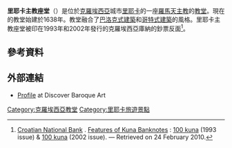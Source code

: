'''里耶卡主教座堂'''（{{lang-hr|Katedrala Svetog Vida}}）是位於[[克羅埃西亞|克羅埃西亞]]城市[[里耶卡|里耶卡]]的一座[[羅馬天主教|羅馬天主教]]的[[教堂|教堂]]。現在的教堂始建於1638年。教堂融合了[[巴洛克式建築|巴洛克式建築]]和[[哥特式建築|哥特式建築]]的風格。里耶卡主教座堂被印在1993年和2002年發行的克羅埃西亞庫納的鈔票反面<ref>[http://www.hnb.hr Croatian National Bank] {{Wayback|url=http://www.hnb.hr/ |date=20090506012028 }}. [http://www.hnb.hr/novcan/enovcan.htm?tsfsg=5caabbb4dca58151e125c650d3cdae36 Features of Kuna Banknotes] {{webarchive|url=https://web.archive.org/web/20090506012028/http://www.hnb.hr/novcan/enovcan.htm?tsfsg=5caabbb4dca58151e125c650d3cdae36 |date=2009-05-06 }}: [http://www.hnb.hr/novcan/novcanice/e100k.htm?tsfsg=d76635298ba373001fe3d6d5b4edf145 100 kuna] {{webarchive|url=https://web.archive.org/web/20110604014157/http://www.hnb.hr/novcan/novcanice/e100k.htm?tsfsg=d76635298ba373001fe3d6d5b4edf145 |date=2011-06-04 }} (1993 issue) & [http://www.hnb.hr/novcan/novcanice/e100k-2izdanje.htm?tsfsg=e72ff69299387218222d4063f78a8220 100 kuna] {{webarchive|url=https://web.archive.org/web/20110604014201/http://www.hnb.hr/novcan/novcanice/e100k-2izdanje.htm?tsfsg=e72ff69299387218222d4063f78a8220 |date=2011-06-04 }} (2002 issue). — Retrieved on 24 February 2010.</ref>。

==參考資料==
{{Reflist}}

==外部連結==
*[https://web.archive.org/web/20150105175818/http://www.discoverbaroqueart.org/pc_item.php?id=monument;BAR;hr;Mon11;4;en Profile] at Discover Baroque Art

{{Coord|45|19|36|N|14|26|37|E|region:HR-08_type:landmark_scale:4000|display=title}}

[[Category:克羅埃西亞教堂|Category:克羅埃西亞教堂]]
[[Category:里耶卡旅遊景點|Category:里耶卡旅遊景點]]